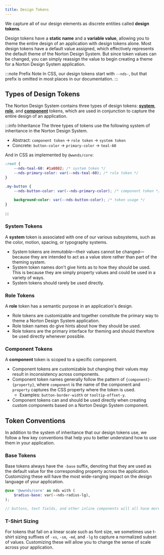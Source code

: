 ```yaml
---
title: Design Tokens
---
```


We capture all of our design elements as discrete entities called **design tokens**.

Design tokens have a **static name** and a **variable value**, allowing you to theme the entire design of an application with design tokens alone.
Most design tokens have a default value assigned, which effectively represents the default theme of the Norton Design System.
But since token values can be changed, you can simply reassign the value to begin creating a theme for a Norton Design System application.

:::note Prefix Note
In CSS, our design tokens start with `--nds-`, but that prefix is omitted in most places in our documentation.
:::

<!-- Note: this might be better suited as a blog post -->
<!-- ## Thinking with Tokens

One of the first hurdles to making the most of design tokens is to begin thinking about design elements with tokens, which have more meaning than values.
For instance, when choosing an element's background color, instead of picking a hex value (`#5D4DAB`, maybe), you can simply pick a token (`purple-70` in this case). -->

## Types of Design Tokens

The Norton Design System contains three types of design tokens: [**system**](#system-tokens), [**role**](#role-tokens), and [**component**](#component-tokens) tokens, which are used in conjunction to capture the entire design of an application.

:::info Inheritance
The three types of tokens use the following system of inheritance in the Norton Design System.

- Abstract: `component token` → `role token` → `system token`
- Concrete: `button-color` → `primary-color` → `teal-60`

And in CSS as implemented by `@wwnds/core`:

```css
:root {
	--nds-teal-60: #1a8082; /* system token */
	--nds-primary-color: var(--nds-teal-60); /* role token */
}

.my-button {
	--nds-button-color: var(--nds-primary-color); /* component token */

	background-color: var(--nds-button-color); /* token usage */
}
```

:::

### System Tokens

A **system** token is associated with one of our various subsystems, such as the color, motion, spacing, or typography systems.

- System tokens are _immutable_&mdash;their values cannot be changed&mdash;because they are intended to act as a value store rather than part of the theming system.
- System token names don't give hints as to how they should be used. This is because they are simply property values and could be used in a variety of ways.
- System tokens should rarely be used directly.

### Role Tokens

A **role** token has a semantic purpose in an application's design.

- Role tokens are customizable and together constitute the primary way to theme a Norton Design System application.
- Role token names do give hints about how they should be used.
- Role tokens are the primary interface for theming and should therefore be used directly whenever possible.

### Component Tokens

A **component** token is scoped to a specific component.

- Component tokens are customizable but changing their values may result in inconsistency across components.
- Component token names generally follow the pattern of `{component}-{property}`, where `component` is the name of the component and `property` captures the CSS property where the token is used.
  - Examples: `button-border-width` or `tooltip-offset-y`.
- Component tokens can and should be used directly when creating custom components based on a Norton Design System component.

## Token Conventions

In addition to the system of inheritance that our design tokens use, we follow a few key conventions that help you to better understand how to use them in your application.

### Base Tokens

Base tokens always have the `-base` suffix, denoting that they are used as the default value for the corresponding property across the application.
Customizing these will have the most wide-ranging impact on the design language of your application.

```scss title="Example: custom base border-radius"
@use '@wwnds/core' as nds with (
	$radius-base: var(--nds-radius-lg),
);

// buttons, text fields, and other inline components will all have more rounded corners
```

### T-Shirt Sizing

For tokens that fall on a linear scale such as font size, we sometimes use t-shirt sizing suffixes of `-xs`, `-sm`, `-md`, and `-lg` to capture a normalized subset of values.
Customizing these will allow you to change the sense of scale across your application.
